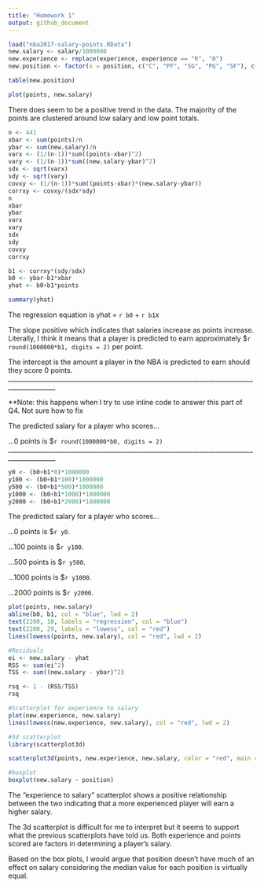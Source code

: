 ```yaml
---
title: "Homework 1"
output: github_document
---
```


```r
load("nba2017-salary-points.RData")
new.salary <- salary/1000000
new.experience <- replace(experience, experience == "R", "0")
new.position <- factor(x = position, c("C", "PF", "SG", "PG", "SF"), c("Center", "Power Forward", "Shooting Guard", "Point Guard", "Small Forward"))

table(new.position)
```
```r
plot(points, new.salary)
```

There does seem to be a positive trend in the data. The majority of the points are clustered around low salary and low point totals.

```r
n <- 441
xbar <- sum(points)/n
ybar <- sum(new.salary)/n
varx <- (1/(n-1))*sum((points-xbar)^2)
vary <- (1/(n-1))*sum((new.salary-ybar)^2)
sdx <- sqrt(varx)
sdy <- sqrt(vary)
covxy <- (1/(n-1))*sum((points-xbar)*(new.salary-ybar))
corrxy <- covxy/(sdx*sdy)
n
xbar
ybar
varx
vary
sdx
sdy
covxy
corrxy

```

```r
b1 <- corrxy*(sdy/sdx)
b0 <- ybar-b1*xbar
yhat <- b0+b1*points

summary(yhat)

```

The regression equation is yhat = `r b0` + `r b1`x

The slope positive which indicates that salaries increase as points increase. Literally, I think it means that a player is predicted to earn approximately $`r round(1000000*b1, digits = 2)` per point.

The intercept is the amount a player in the NBA is predicted to earn should they score 0 points.
_____________________________________________________________________________________________

**Note: this happens when I try to use inline code to answer this part of Q4. Not sure how to fix

The predicted salary for a player who scores...

...0 points is $`r round(1000000*b0, digits = 2)`
_____________________________________________________________________________________________

```r
y0 <- (b0+b1*0)*1000000
y100 <- (b0+b1*100)*1000000
y500 <- (b0+b1*500)*1000000
y1000 <- (b0+b1*1000)*1000000
y2000 <- (b0+b1*2000)*1000000
```

The predicted salary for a player who scores...

...0 points is $`r y0`.

...100 points is $`r y100`.

...500 points is $`r y500`.

...1000 points is $`r y1000`.

...2000 points is $`r y2000`.


```r
plot(points, new.salary)
abline(b0, b1, col = "blue", lwd = 2)
text(2200, 18, labels = "regression", col = "blue")
text(2200, 29, labels = "lowess", col = "red")
lines(lowess(points, new.salary), col = "red", lwd = 2)
```

```r
#Residuals
ei <- new.salary - yhat
RSS <- sum(ei^2)
TSS <- sum((new.salary - ybar)^2)

rsq <- 1 - (RSS/TSS)
rsq

```

```r
#Scatterplot for experience to salary
plot(new.experience, new.salary)
lines(lowess(new.experience, new.salary), col = "red", lwd = 2)
```

```r
#3d scatterplot
library(scatterplot3d)

scatterplot3d(points, new.experience, new.salary, color = "red", main = "3D Scatterplot")
```

```r
#boxplot
boxplot(new.salary ~ position)
```

The "experience to salary" scatterplot shows a positive relationship between the two indicating that a more experienced player will earn a higher salary. 

The 3d scatterplot is difficult for me to interpret but it seems to support what the previous scatterplots have told us. Both experience and points scored are factors in determining a player's salary.

Based on the box plots, I would argue that position doesn't have much of an effect on salary considering the median value for each position is virtually equal. 
